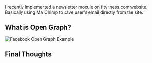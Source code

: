 
I recently implemented a newsletter module on fitvitness.com website. Basically using
MailChimp to save user's email directly from the site.

## What is Open Graph?

![Facebook Open Graph Example](/posts/open-graph/open-graph-example.png)


## Final Thoughts

